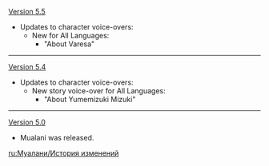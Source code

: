 {{Change History/Header}}
[[Version 5.5]]
* Updates to character voice-overs:
** New for All Languages:
*** "About Varesa"
----
[[Version 5.4]]
* Updates to character voice-overs:
** New story voice-over for All Languages:
*** "About Yumemizuki Mizuki"
----
[[Version 5.0]]
* Mualani was released.
<noinclude>
[[ru:Муалани/История изменений]]
</noinclude>